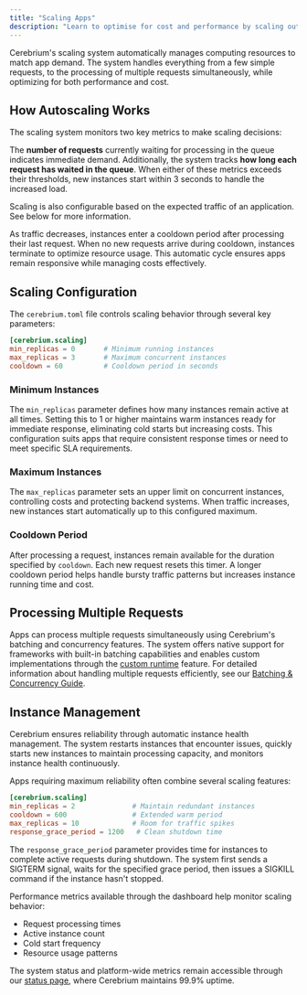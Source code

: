 ```yaml
---
title: "Scaling Apps"
description: "Learn to optimise for cost and performance by scaling out apps"
---
```


Cerebrium's scaling system automatically manages computing resources to match app demand. The system handles everything from a few simple requests, to the processing of multiple requests simultaneously, while optimizing for both performance and cost.

## How Autoscaling Works

The scaling system monitors two key metrics to make scaling decisions:

The **number of requests** currently waiting for processing in the queue indicates immediate demand. Additionally, the system tracks **how long each request has waited in the queue**. When either of these metrics exceeds their thresholds, new instances start within 3 seconds to handle the increased load.

<Info>
  Scaling is also configurable based on the expected traffic of an application.
  See below for more information.
</Info>

As traffic decreases, instances enter a cooldown period after processing their last request. When no new requests arrive during cooldown, instances terminate to optimize resource usage. This automatic cycle ensures apps remain responsive while managing costs effectively.

## Scaling Configuration

The `cerebrium.toml` file controls scaling behavior through several key parameters:

```toml
[cerebrium.scaling]
min_replicas = 0       # Minimum running instances
max_replicas = 3       # Maximum concurrent instances
cooldown = 60          # Cooldown period in seconds
```

### Minimum Instances

The `min_replicas` parameter defines how many instances remain active at all times. Setting this to 1 or higher maintains warm instances ready for immediate response, eliminating cold starts but increasing costs. This configuration suits apps that require consistent response times or need to meet specific SLA requirements.

### Maximum Instances

The `max_replicas` parameter sets an upper limit on concurrent instances, controlling costs and protecting backend systems. When traffic increases, new instances start automatically up to this configured maximum.

### Cooldown Period

After processing a request, instances remain available for the duration specified by `cooldown`. Each new request resets this timer. A longer cooldown period helps handle bursty traffic patterns but increases instance running time and cost.

## Processing Multiple Requests

Apps can process multiple requests simultaneously using Cerebrium's batching and concurrency features. The system offers native support for frameworks with built-in batching capabilities and enables custom implementations through the [custom runtime](cerebrium/container-images/defining-container-images#custom-runtimes) feature. For detailed information about handling multiple requests efficiently, see our [Batching & Concurrency Guide](/cerebrium/scaling/batching-concurrency).

## Instance Management

Cerebrium ensures reliability through automatic instance health management. The system restarts instances that encounter issues, quickly starts new instances to maintain processing capacity, and monitors instance health continuously.

Apps requiring maximum reliability often combine several scaling features:

```toml
[cerebrium.scaling]
min_replicas = 2              # Maintain redundant instances
cooldown = 600                # Extended warm period
max_replicas = 10             # Room for traffic spikes
response_grace_period = 1200   # Clean shutdown time
```

The `response_grace_period` parameter provides time for instances to complete active requests during shutdown. The system first sends a SIGTERM signal, waits for the specified grace period, then issues a SIGKILL command if the instance hasn't stopped.

Performance metrics available through the dashboard help monitor scaling behavior:

- Request processing times
- Active instance count
- Cold start frequency
- Resource usage patterns

The system status and platform-wide metrics remain accessible through our [status page](https://status.cerebrium.ai), where Cerebrium maintains 99.9% uptime.
